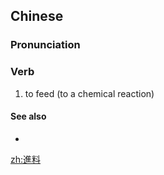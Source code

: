 {{also|进料}}
==Chinese==
{{zh-forms|s=进料}}

===Pronunciation===
{{zh-pron
|m=jìnliào
|cat=v
}}

===Verb===
{{zh-verb}}

# to feed (to a chemical reaction)

====See also====
* {{zh-l|反應}}

[[zh:進料]]